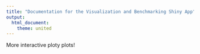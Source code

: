 ```yaml
---
title: "Documentation for the Visualization and Benchmarking Shiny App"
output: 
  html_document:
    theme: united
---
```


More interactive ploty plots!
